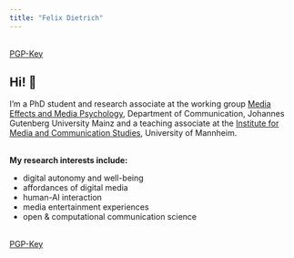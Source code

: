 ```yaml
---
title: "Felix Dietrich"
---
```


<style> .title {display: none !important;}</style>

<div class="col-xs-12 col-sm-12 col-md-5 fd small-start">
<div id="fd">

</div>

<div class="find-me small-start">
<a rel="me" href="https://fediscience.org/@felix" target="_blank"><i class="fab fa-mastodon fa-lg"></i></a>
<a href="https://twitter.com/Felix_Dietrich" target="_blank"><i class="fab fa-twitter fa-lg"></i></a>
<a class="mail" href="mailto:mail@felix-dietrich.de"><i class="fa fa-envelope fa-lg"></i></a>
<a href="https://orcid.org/0000-0002-0696-3380" target="_blank"><i class="ai ai-orcid fa-lg"></i></a>
<br><a class="pgp" target="_blank" href="https://keys.openpgp.org/search?q=mail%40felix-dietrich.de">PGP-Key</a>
</div>
</div>


<div class="section col-xs-12 col-sm-12 col-md-7 start-page-body">
<h1>Hi! 👋</h1>

I'm a PhD student and research associate at the working group <a target="_blank" href="https://www.mediapsychology.ifp.uni-mainz.de">Media Effects and Media Psychology</a>, Department of Communication, Johannes Gutenberg University Mainz and a teaching associate at the <a target="_blank" href="https://www.phil.uni-mannheim.de/mkw/">Institute for Media and Communication Studies</a>, University of Mannheim.

<br>**My research interests include:**

- digital autonomy and well-being
- affordances of digital media
- human-AI interaction
- media entertainment experiences
- open & computational communication science

</div>

<div class="col-xs-12 col-sm-12 col-md-5 fd big-start">
<div id="fd">

</div>

<div class="find-me big-start">
<a rel="me" href="https://fediscience.org/@felix" target="_blank"><i class="fab fa-mastodon fa-lg"></i></a>
<a href="https://twitter.com/Felix_Dietrich" target="_blank"><i class="fab fa-twitter fa-lg"></i></a>
<a class="mail" href="mailto:mail@felix-dietrich.de"><i class="fa fa-envelope fa-lg"></i></a>
<a href="https://orcid.org/0000-0002-0696-3380" target="_blank"><i class="ai ai-orcid fa-lg"></i></a>
<br><a class="pgp" target="_blank" href="https://keys.openpgp.org/search?q=mail%40felix-dietrich.de">PGP-Key</a>
</div>
</div>

<div class="section col-xs-12 col-sm-12 col-md-12 start-page-body2">



</div>



